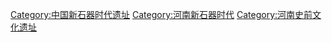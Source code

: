 [[Category:中国新石器时代遗址|Category:中国新石器时代遗址]]
[[Category:河南新石器时代|Category:河南新石器时代]]
[[Category:河南史前文化遗址|Category:河南史前文化遗址]]